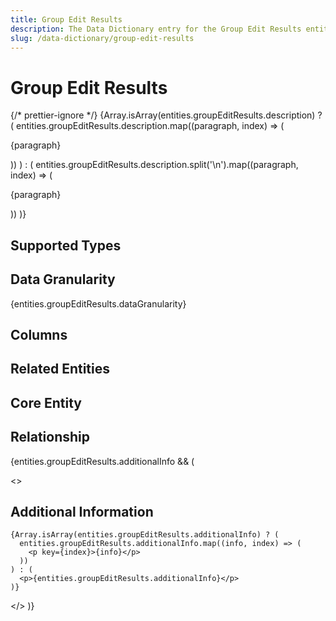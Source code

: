 ```yaml
---
title: Group Edit Results
description: The Data Dictionary entry for the Group Edit Results entity
slug: /data-dictionary/group-edit-results
---
```



# Group Edit Results

{/* prettier-ignore */}
{Array.isArray(entities.groupEditResults.description) ? (
  entities.groupEditResults.description.map((paragraph, index) => (
    <p key={index}>{paragraph}</p>
))
) : (
entities.groupEditResults.description.split('\n').map((paragraph, index) => (

<p key={index}>{paragraph}</p>
)) )}

## Supported Types

<SupportedTypesTable
  supportedTypes={entities.groupEditResults.supportedTypes}
/>

## Data Granularity

{entities.groupEditResults.dataGranularity}

## Columns

<ColumnsTable columns={entities.groupEditResults.columns} />

## Related Entities

<RelatedEntitiesList
  relatedEntities={entities.groupEditResults.relatedEntities}
/>

## Core Entity

<CoreEntityTable coreEntities={entities.groupEditResults.coreEntity} />

## Relationship

<RelationshipTable
  relationship={entities.groupEditResults.relationship}
  simple={true}
/>

{entities.groupEditResults.additionalInfo && (

  <>
    <h2>Additional Information</h2>

    {Array.isArray(entities.groupEditResults.additionalInfo) ? (
      entities.groupEditResults.additionalInfo.map((info, index) => (
        <p key={index}>{info}</p>
      ))
    ) : (
      <p>{entities.groupEditResults.additionalInfo}</p>
    )}

  </>
)}
